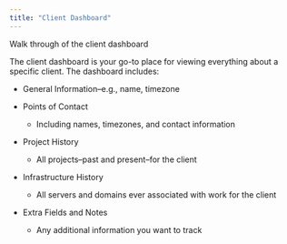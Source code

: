 ```yaml
---
title: "Client Dashboard"
---
```


Walk through of the client dashboard

The client dashboard is your go-to place for viewing everything about a specific client. The dashboard includes:

* General Information–e.g., name, timezone

* Points of Contact

    * Including names, timezones, and contact information


* Project History

    * All projects–past and present–for the client


* Infrastructure History

    * All servers and domains ever associated with work for the client


* Extra Fields and Notes

    * Any additional information you want to track

<Frame>
  <img src="/images/features/image-4.avif" alt=""/>
</Frame>
